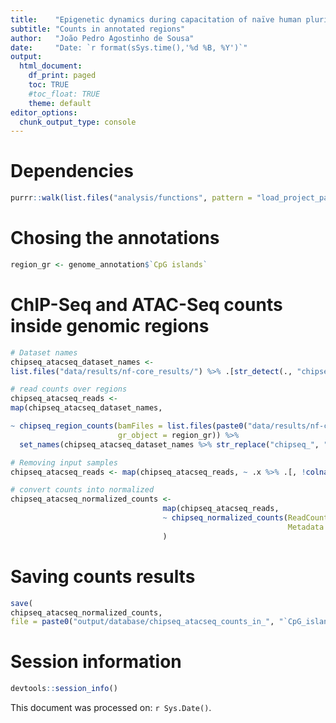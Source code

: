 ```yaml
---
title:    "Epigenetic dynamics during capacitation of naïve human pluripotent stem cells"
subtitle: "Counts in annotated regions"
author:   "João Pedro Agostinho de Sousa"
date:     "Date: `r format(sSys.time(),'%d %B, %Y')`"
output:
  html_document:
    df_print: paged
    toc: TRUE
    #toc_float: TRUE
    theme: default
editor_options:
  chunk_output_type: console
---
```


# Dependencies
```r

purrr::walk(list.files("analysis/functions", pattern = "load_project_packages", full.names = T), source)

```

# Chosing the annotations
```r

region_gr <- genome_annotation$`CpG islands`

```

# ChIP-Seq and ATAC-Seq counts inside genomic regions
```r

# Dataset names
chipseq_atacseq_dataset_names <- 
list.files("data/results/nf-core_results/") %>% .[str_detect(., "chipseq|atacseq")]

# read counts over regions
chipseq_atacseq_reads <-
map(chipseq_atacseq_dataset_names,

~ chipseq_region_counts(bamFiles = list.files(paste0("data/results/nf-core_results/", .x, "/bwa/mergedLibrary"), full.names = TRUE, pattern = 'bam$'), 
                        gr_object = region_gr)) %>%
  set_names(chipseq_atacseq_dataset_names %>% str_replace("chipseq_", "") %>% str_replace("atacseq", "ATAC-Seq"))

# Removing input samples
chipseq_atacseq_reads <- map(chipseq_atacseq_reads, ~ .x %>% .[, !colnames(.) %in% "INPUT_rep1"])

# convert counts into normalized
chipseq_atacseq_normalized_counts <-
                                  map(chipseq_atacseq_reads,
                                  ~ chipseq_normalized_counts(ReadCounts = .x,
                                                              Metadata   = RNAseq_metadata)
                                  )

```

# Saving counts results
```r

save(
chipseq_atacseq_normalized_counts,
file = paste0("output/database/chipseq_atacseq_counts_in_", "`CpG_islands`", ".RData"))

```

# Session information
```r

devtools::session_info()

```

This document was processed on: `r Sys.Date()`.